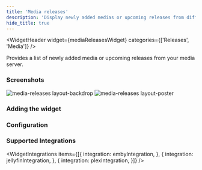 ```yaml
---
title: 'Media releases'
description: 'Display newly added medias or upcoming releases from different integrations'
hide_title: true
---
```




<WidgetHeader
  widget={mediaReleasesWidget}
  categories={['Releases', 'Media']}
/>

Provides a list of newly added media or upcoming releases from your media server.

### Screenshots


<div className="flex gap-1">
  <img src={backdrop} alt="media-releases layout-backdrop" width={256} />
  <img src={poster} alt="media-releases layout-poster" width={256} />
</div>

### Adding the widget

<AddingWidget />

### Configuration
<WidgetConfig configuration={mediaReleasesWidget.configuration} />

### Supported Integrations

<WidgetIntegrations items={[{
    integration: embyIntegration,
}, {
    integration: jellyfinIntegration,
}, {
  integration: plexIntegration,
}]} />